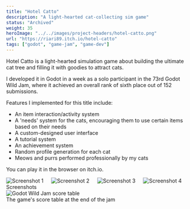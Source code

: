 ```yaml
---
title: "Hotel Catto"
description: "A light-hearted cat-collecting sim game"
status: "Archived"
weight: 35
heroImage: "../../images/project-headers/hotel-catto.png"
url: "https://riari89.itch.io/hotel-catto"
tags: ["godot", "game-jam", "game-dev"]
---
```


Hotel Catto is a light-hearted simulation game about building the ultimate cat tree and filling it with goodies to attract cats.

I developed it in Godot in a week as a solo participant in the 73rd <ExternalLink url="https://godotwildjam.com/">Godot Wild Jam</ExternalLink>, where it achieved an overall rank of sixth place out of 152 submissions.

Features I implemented for this title include:

* An item interaction/activity system
* A 'needs' system for the cats, encouraging them to use certain items based on their needs
* A custom-designed user interface
* A tutorial system
* An achievement system
* Random profile generation for each cat
* Meows and purrs performed professionally by my cats

You can <ExternalLink url="https://riari89.itch.io/hotel-catto">play it in the browser on itch.io</ExternalLink>.

<div class="columns columns--2">
    <Image src={imageScreenshot1} alt="Screenshot 1" />
    <Image src={imageScreenshot2} alt="Screenshot 2" />
    <Image src={imageScreenshot3} alt="Screenshot 3" />
    <Image src={imageScreenshot4} alt="Screenshot 4" />
</div>
<div class="caption">Screenshots</div>

<Image src={imageGWJScoreTable} alt="Godot Wild Jam score table" />
<div class="caption">The game's score table at the end of the jam</div>